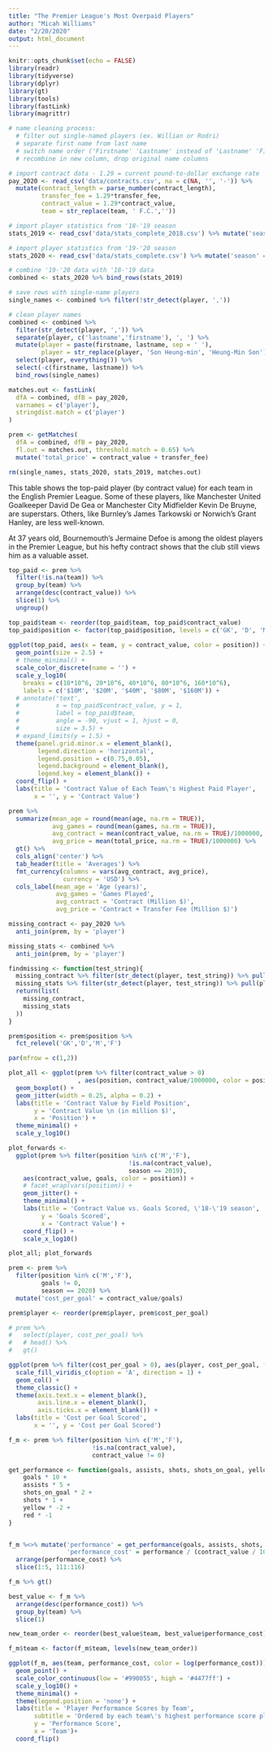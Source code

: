 ```yaml
---
title: "The Premier League's Most Overpaid Players"
author: "Micah Williams"
date: "2/20/2020"
output: html_document
---
```


```r
knitr::opts_chunk$set(echo = FALSE)
library(readr)
library(tidyverse)
library(dplyr)
library(gt)
library(tools)
library(fastLink)
library(magrittr)
```

```r

# name cleaning process:
  # filter out single-named players (ex. Willian or Rodri)
  # separate first name from last name
  # switch name order ('Firstname' 'Lastname' instead of 'Lastname' 'Firstname')
  # recombine in new column, drop original name columns

# import contract data - 1.29 = current pound-to-dollar exchange rate
pay_2020 <- read_csv('data/contracts.csv', na = c(NA, '', '-')) %>%
  mutate(contract_length = parse_number(contract_length),
         transfer_fee = 1.29*transfer_fee,
         contract_value = 1.29*contract_value,
         team = str_replace(team, ' F.C.',''))

# import player statistics from '18-'19 season
stats_2019 <- read_csv('data/stats_complete_2018.csv') %>% mutate('season' = 2019)

# import player statistics from '19-'20 season
stats_2020 <- read_csv('data/stats_complete.csv') %>% mutate('season' = 2020) 

# combine '19-'20 data with '18-'19 data
combined <- stats_2020 %>% bind_rows(stats_2019)

# save rows with single-name players
single_names <- combined %>% filter(!str_detect(player, ','))

# clean player names
combined <- combined %>%
  filter(str_detect(player, ',')) %>%
  separate(player, c('lastname','firstname'), ', ') %>%
  mutate(player = paste(firstname, lastname, sep = ' '),
         player = str_replace(player, 'Son Heung-min', 'Heung-Min Son')) %>%
  select(player, everything()) %>%
  select(-c(firstname, lastname)) %>%
  bind_rows(single_names)

matches.out <- fastLink(
  dfA = combined, dfB = pay_2020,
  varnames = c('player'),
  stringdist.match = c('player')
)

prem <- getMatches(
  dfA = combined, dfB = pay_2020,
  fl.out = matches.out, threshold.match = 0.65) %>%
  mutate('total_price' = contract_value + transfer_fee)

rm(single_names, stats_2020, stats_2019, matches.out)
```

This table shows the top-paid player (by contract value) for each team in the English Premier League. Some of these players, like Manchester United Goalkeeper David De Gea or Manchester City Midfielder Kevin De Bruyne, are superstars. Others, like Burnley's James Tarkowski or Norwich's Grant Hanley, are less well-known.

At 37 years old, Bournemouth's Jermaine Defoe is among the oldest players in the Premier League, but his hefty contract shows that the club still views him as a valuable asset.

```r
top_paid <- prem %>% 
  filter(!is.na(team)) %>%
  group_by(team) %>% 
  arrange(desc(contract_value)) %>%
  slice(1) %>%
  ungroup()

top_paid$team <- reorder(top_paid$team, top_paid$contract_value)
top_paid$position <- factor(top_paid$position, levels = c('GK', 'D', 'M', 'F'))
 
ggplot(top_paid, aes(x = team, y = contract_value, color = position)) +
  geom_point(size = 2.5) +
  # theme_minimal() +
  scale_color_discrete(name = '') +
  scale_y_log10(
    breaks = c(10*10^6, 20*10^6, 40*10^6, 80*10^6, 160*10^6),
    labels = c('$10M', '$20M', '$40M', '$80M', '$160M')) +
  # annotate('text',
  #          x = top_paid$contract_value, y = 1,
  #          label = top_paid$team,
  #          angle = -90, vjust = 1, hjust = 0,
  #          size = 3.5) +
  # expand_limits(y = 1.5) +
  theme(panel.grid.minor.x = element_blank(),
        legend.direction = 'horizontal',
        legend.position = c(0.75,0.05),
        legend.background = element_blank(),
        legend.key = element_blank()) +
  coord_flip() +
  labs(title = 'Contract Value of Each Team\'s Highest Paid Player',
       x = '', y = 'Contract Value')
```


```r
prem %>% 
  summarize(mean_age = round(mean(age, na.rm = TRUE)),
            avg_games = round(mean(games, na.rm = TRUE)),
            avg_contract = mean(contract_value, na.rm = TRUE)/1000000,
            avg_price = mean(total_price, na.rm = TRUE)/1000000) %>%
  gt() %>%
  cols_align('center') %>%
  tab_header(title = 'Averages') %>%
  fmt_currency(columns = vars(avg_contract, avg_price),
               currency = 'USD') %>%
  cols_label(mean_age = 'Age (years)',
             avg_games = 'Games Played',
             avg_contract = 'Contract (Million $)',
             avg_price = 'Contract + Transfer Fee (Million $)')
```


```r
missing_contract <- pay_2020 %>%
  anti_join(prem, by = 'player')

missing_stats <- combined %>%
  anti_join(prem, by = 'player')
```


```r
findmissing <- function(test_string){
  missing_contract %>% filter(str_detect(player, test_string)) %>% pull(player)
  missing_stats %>% filter(str_detect(player, test_string)) %>% pull(player)
  return(list(
    missing_contract,
    missing_stats
  ))
}
```




```r
prem$position <- prem$position %>%
  fct_relevel('GK','D','M','F')

par(mfrow = c(1,2))

plot_all <- ggplot(prem %>% filter(contract_value > 0)
                   , aes(position, contract_value/1000000, color = position)) +
  geom_boxplot() +
  geom_jitter(width = 0.25, alpha = 0.2) +
  labs(title = 'Contract Value by Field Position',
       y = 'Contract Value \n (in million $)',
       x = 'Position') +
  theme_minimal() +
  scale_y_log10()

plot_forwards <-
  ggplot(prem %>% filter(position %in% c('M','F'),
                                 !is.na(contract_value),
                                 season == 2019),
    aes(contract_value, goals, color = position)) +
    # facet_wrap(vars(position)) +
    geom_jitter() +
    theme_minimal() + 
    labs(title = 'Contract Value vs. Goals Scored, \'18-\'19 season',
         y = 'Goals Scored',
         x = 'Contract Value') +
    coord_flip() +
    scale_x_log10()

plot_all; plot_forwards
```


```r
prem <- prem %>%
  filter(position %in% c('M','F'),
         goals != 0,
         season == 2020) %>%
  mutate('cost_per_goal' = contract_value/goals)

prem$player <- reorder(prem$player, prem$cost_per_goal)

# prem %>%
#   select(player, cost_per_goal) %>%
#   # head() %>%
#   gt()

ggplot(prem %>% filter(cost_per_goal > 0), aes(player, cost_per_goal, fill = goals)) +
  scale_fill_viridis_c(option = 'A', direction = 1) +
  geom_col() +
  theme_classic() +
  theme(axis.text.x = element_blank(),
        axis.line.x = element_blank(),
        axis.ticks.x = element_blank()) +
  labs(title = 'Cost per Goal Scored',
       x = '', y = 'Cost per Goal Scored')


```

```r
f_m <- prem %>% filter(position %in% c('M','F'),
                       !is.na(contract_value),
                       contract_value != 0)

get_performance <- function(goals, assists, shots, shots_on_goal, yellow, red, na.rm = TRUE){
    goals * 10 +
    assists * 5 +
    shots_on_goal * 2 +
    shots * 1 +
    yellow * -2 +
    red * -1
}


f_m %<>% mutate('performance' = get_performance(goals, assists, shots, shots_on_goal, yellow, red),
                'performance_cost' = performance / (contract_value / 10000000)) %>%
  arrange(performance_cost) %>%
  slice(1:5, 111:116)

f_m %>% gt()
```


```r
best_value <- f_m %>%
  arrange(desc(performance_cost)) %>%
  group_by(team) %>%
  slice(1)

new_team_order <- reorder(best_value$team, best_value$performance_cost)

f_m$team <- factor(f_m$team, levels(new_team_order))

ggplot(f_m, aes(team, performance_cost, color = log(performance_cost))) +
  geom_point() +
  scale_color_continuous(low = '#990055', high = '#4477ff') +
  scale_y_log10() +
  theme_minimal() +
  theme(legend.position = 'none') +
  labs(title = 'Player Performance Scores by Team',
       subtitle = 'Ordered by each team\'s highest performance score player',
       y = 'Performance Score',
       x = 'Team')+
  coord_flip()
```

